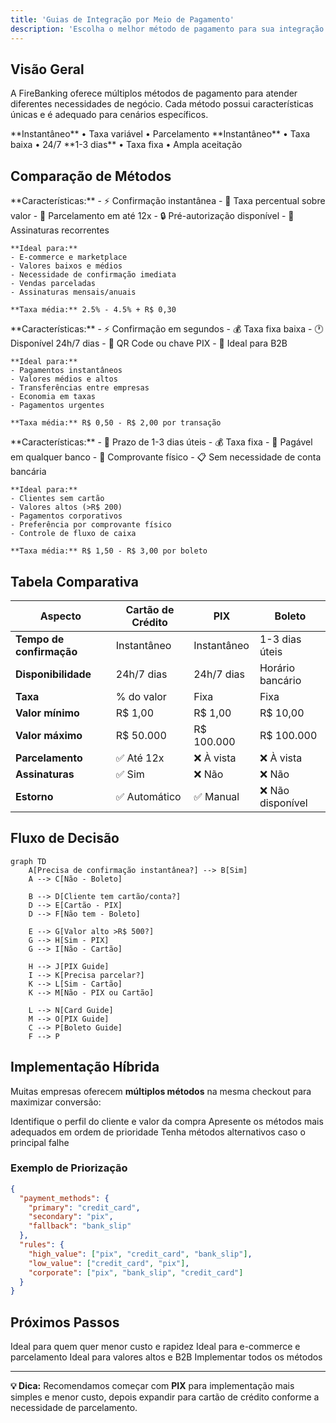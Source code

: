 ```yaml
---
title: 'Guias de Integração por Meio de Pagamento'
description: 'Escolha o melhor método de pagamento para sua integração e acesse o guia completo'
---
```


## Visão Geral

A FireBanking oferece múltiplos métodos de pagamento para atender diferentes necessidades de negócio. Cada método possui características únicas e é adequado para cenários específicos.

<CardGroup cols={3}>
  <Card title="Cartão de Crédito" icon="credit-card" href="/guides/integration/credit-card">
    **Instantâneo** • Taxa variável • Parcelamento
  </Card>
  <Card title="PIX" icon="qrcode" href="/guides/integration/pix">
    **Instantâneo** • Taxa baixa • 24/7
  </Card>
  <Card title="Boleto Bancário" icon="file-invoice" href="/guides/integration/bank-slip">
    **1-3 dias** • Taxa fixa • Ampla aceitação
  </Card>
</CardGroup>

## Comparação de Métodos

<AccordionGroup>
  <Accordion title="💳 Cartão de Crédito">
    **Características:**
    - ⚡ Confirmação instantânea
    - 💸 Taxa percentual sobre valor
    - 📅 Parcelamento em até 12x
    - 🔒 Pré-autorização disponível
    - 🔄 Assinaturas recorrentes

    **Ideal para:**
    - E-commerce e marketplace
    - Valores baixos e médios
    - Necessidade de confirmação imediata
    - Vendas parceladas
    - Assinaturas mensais/anuais

    **Taxa média:** 2.5% - 4.5% + R$ 0,30
  </Accordion>

  <Accordion title="📱 PIX">
    **Características:**
    - ⚡ Confirmação em segundos
    - 💰 Taxa fixa baixa
    - 🕐 Disponível 24h/7 dias
    - 📱 QR Code ou chave PIX
    - 💼 Ideal para B2B

    **Ideal para:**
    - Pagamentos instantâneos
    - Valores médios e altos
    - Transferências entre empresas
    - Economia em taxas
    - Pagamentos urgentes

    **Taxa média:** R$ 0,50 - R$ 2,00 por transação
  </Accordion>

  <Accordion title="🏦 Boleto Bancário">
    **Características:**
    - 📅 Prazo de 1-3 dias úteis
    - 💰 Taxa fixa
    - 🏪 Pagável em qualquer banco
    - 📄 Comprovante físico
    - 📋 Sem necessidade de conta bancária

    **Ideal para:**
    - Clientes sem cartão
    - Valores altos (>R$ 200)
    - Pagamentos corporativos
    - Preferência por comprovante físico
    - Controle de fluxo de caixa

    **Taxa média:** R$ 1,50 - R$ 3,00 por boleto
  </Accordion>
</AccordionGroup>

## Tabela Comparativa

| Aspecto | Cartão de Crédito | PIX | Boleto |
|---------|------------------|-----|--------|
| **Tempo de confirmação** | Instantâneo | Instantâneo | 1-3 dias úteis |
| **Disponibilidade** | 24h/7 dias | 24h/7 dias | Horário bancário |
| **Taxa** | % do valor | Fixa | Fixa |
| **Valor mínimo** | R$ 1,00 | R$ 1,00 | R$ 10,00 |
| **Valor máximo** | R$ 50.000 | R$ 100.000 | R$ 100.000 |
| **Parcelamento** | ✅ Até 12x | ❌ À vista | ❌ À vista |
| **Assinaturas** | ✅ Sim | ❌ Não | ❌ Não |
| **Estorno** | ✅ Automático | ✅ Manual | ❌ Não disponível |

## Fluxo de Decisão

```mermaid
graph TD
    A[Precisa de confirmação instantânea?] --> B[Sim]
    A --> C[Não - Boleto]

    B --> D[Cliente tem cartão/conta?]
    D --> E[Cartão - PIX]
    D --> F[Não tem - Boleto]

    E --> G[Valor alto >R$ 500?]
    G --> H[Sim - PIX]
    G --> I[Não - Cartão]

    H --> J[PIX Guide]
    I --> K[Precisa parcelar?]
    K --> L[Sim - Cartão]
    K --> M[Não - PIX ou Cartão]

    L --> N[Card Guide]
    M --> O[PIX Guide]
    C --> P[Boleto Guide]
    F --> P
```

## Implementação Híbrida

Muitas empresas oferecem **múltiplos métodos** na mesma checkout para maximizar conversão:

<Steps>
  <Step title="Análise do Cliente">
    Identifique o perfil do cliente e valor da compra
  </Step>
  <Step title="Oferta Inteligente">
    Apresente os métodos mais adequados em ordem de prioridade
  </Step>
  <Step title="Fallback Strategy">
    Tenha métodos alternativos caso o principal falhe
  </Step>
</Steps>

### Exemplo de Priorização

```json Configuração Recomendada
{
  "payment_methods": {
    "primary": "credit_card",
    "secondary": "pix",
    "fallback": "bank_slip"
  },
  "rules": {
    "high_value": ["pix", "credit_card", "bank_slip"],
    "low_value": ["credit_card", "pix"],
    "corporate": ["pix", "bank_slip", "credit_card"]
  }
}
```

## Próximos Passos

<CardGroup cols={2}>
  <Card title="🚀 Começar com PIX" icon="qrcode" href="/guides/integration/pix">
    Ideal para quem quer menor custo e rapidez
  </Card>
  <Card title="💳 Começar com Cartão" icon="credit-card" href="/guides/integration/credit-card">
    Ideal para e-commerce e parcelamento
  </Card>
  <Card title="🏦 Começar com Boleto" icon="file-invoice" href="/guides/integration/bank-slip">
    Ideal para valores altos e B2B
  </Card>
  <Card title="⚙️ Integração Completa" icon="star" href="/guides/integration-flow">
    Implementar todos os métodos
  </Card>
</CardGroup>

---

**💡 Dica:** Recomendamos começar com **PIX** para implementação mais simples e menor custo, depois expandir para cartão de crédito conforme a necessidade de parcelamento.